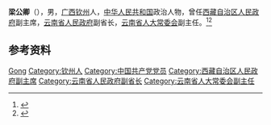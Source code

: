'''梁公卿'''（{{bd|1945年|}}），男，[[广西|广西]][[钦州|钦州]]人，[[中华人民共和国|中华人民共和国]]政治人物，曾任[[西藏自治区人民政府|西藏自治区人民政府]]副主席，[[云南省人民政府|云南省人民政府]]副省长，[[云南省人大常委会|云南省人大常委会]]副主任。<ref>{{cite book|title=中囯人名大辞典·现任党政军领导人物卷|author=廖盖隆等编|year=1990|publisher=上海辞书出版社|location=上海|page=}}</ref><ref>{{Cite book|title=中华人民共和国职官志|author=何虎生, 李耀东, 向常福主编|publisher=中国社会出版社|year=2003|isbn=9787800883934|location=北京|pages=}}</ref>

== 参考资料 ==
{{reflist}}

{{中国人物小作品}}
{{中国文学艺术界联合会第八届全国委员会}}

{{Authority control}}
{{DEFAULTSORT:Liang梁}}
[[Category:梁姓|Gong]]
[[Category:钦州人|Category:钦州人]]
[[Category:中国共产党党员|Category:中国共产党党员]]
[[Category:西藏自治区人民政府副主席|Category:西藏自治区人民政府副主席]]
[[Category:云南省人民政府副省长|Category:云南省人民政府副省长]]
[[Category:云南省人大常委会副主任|Category:云南省人大常委会副主任]]
